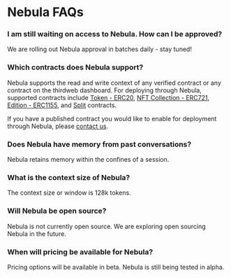 # Nebula FAQs

### I am still waiting on access to Nebula. How can I be approved?

We are rolling out Nebula approval in batches daily - stay tuned! 

### Which contracts does Nebula support?
Nebula supports the read and write context of any verified contract or any contract on the thirdweb dashboard. For deploying through Nebula, supported contracts include [Token - ERC20](https://thirdweb.com/thirdweb.eth/TokenERC20), [NFT Collection - ERC721](https://thirdweb.com/thirdweb.eth/TokenERC721), [Edition - ERC1155](https://thirdweb.com/thirdweb.eth/TokenERC1155), and [Split](https://thirdweb.com/thirdweb.eth/Split) contracts. 

If you have a published contract you would like to enable for deployment through Nebula, please [contact us](https://thirdweb.com/contact-us). 

### Does Nebula have memory from past conversations?
Nebula retains memory within the confines of a session.

### What is the context size of Nebula?
The context size or window is 128k tokens.

### Will Nebula be open source?

Nebula is not currently open source. We are exploring open sourcing Nebula in the future.

### When will pricing be available for Nebula?

Pricing options will be available in beta. Nebula is still being tested in alpha.
